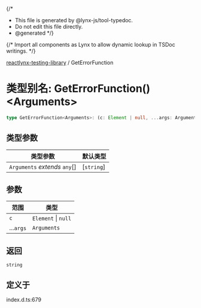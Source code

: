 {/*
* This file is generated by @lynx-js/tool-typedoc.
* Do not edit this file directly.
* @generated
*/}

{/* Import all components as Lynx to allow dynamic lookup in TSDoc writings. */}


[reactlynx-testing-library](/api/reactlynx-testing-library/index.mdx) / GetErrorFunction

# 类型别名: GetErrorFunction()\<Arguments\>

```ts
type GetErrorFunction<Arguments>: (c: Element | null, ...args: Arguments) => string;
```

## 类型参数

| 类型参数 | 默认类型 |
| ------ | ------ |
| `Arguments` *extends* `any`[] | [`string`] |

## 参数

| 范围 | 类型 |
| ------ | ------ |
| `c` | `Element` \| `null` |
| ...`args` | `Arguments` |

## 返回

`string`

## 定义于

index.d.ts:679
